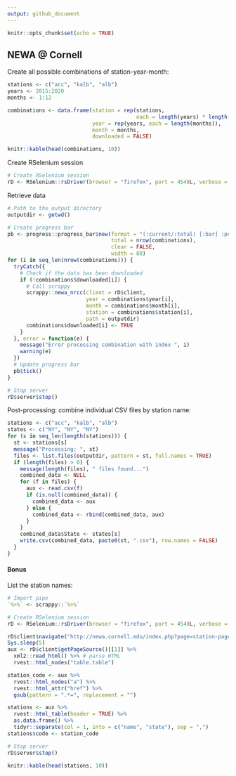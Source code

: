 ```yaml
---
output: github_document
---
```


```r
knitr::opts_chunk$set(echo = TRUE)
```

## NEWA @ Cornell

Create all possible combinations of station-year-month:
```r
stations <- c("acc", "kalb", "alb")
years <- 2015:2020
months <- 1:12

combinations <- data.frame(station = rep(stations,
                                         each = length(years) * length(months)),
                           year = rep(years, each = length(months)),
                           month = months,
                           downloaded = FALSE)
```

```r
knitr::kable(head(combinations, 10))
```


Create RSelenium session
```r
# Create RSelenium session
rD <- RSelenium::rsDriver(browser = "firefox", port = 4548L, verbose = FALSE)
```

Retrieve data
```r
# Path to the output directory
outputdir <- getwd()

# Create progress bar
pb <- progress::progress_bar$new(format = "(:current/:total) [:bar] :percent",
                                 total = nrow(combinations),
                                 clear = FALSE,
                                 width = 80)
for (i in seq_len(nrow(combinations))) {
  tryCatch({
    # Check if the data has been downloaded
    if (!combinations$downloaded[i]) {
      # Call scrappy
      scrappy::newa_nrcc(client = rD$client,
                         year = combinations$year[i],
                         month = combinations$month[i],
                         station = combinations$station[i],
                         path = outputdir)
      combinations$downloaded[i] <- TRUE
    }
  }, error = function(e) {
    message("Error processing combination with index ", i)
    warning(e)
  })
  # Update progress bar
  pb$tick()
}

# Stop server
rD$server$stop()
```

Post-processing: combine individual CSV files by station name:
```r
stations <- c("acc", "kalb", "alb")
states <- c("NY", "NY", "NY")
for (s in seq_len(length(stations))) {
  st <- stations[s]
  message("Processing: ", st)
  files <- list.files(outputdir, pattern = st, full.names = TRUE)
  if (length(files) > 0) {
    message(length(files), " files found...")
    combined_data <- NULL
    for (f in files) {
      aux <- read.csv(f)
      if (is.null(combined_data)) {
        combined_data <- aux
      } else {
        combined_data <- rbind(combined_data, aux)
      }
    }
    combined_data$State <- states[s]
    write.csv(combined_data, paste0(st, ".csv"), row.names = FALSE)
  }
}
```

#### Bonus
List the station names:

```r
# Import pipe
`%>%` <- scrappy::`%>%`

# Create RSelenium session
rD <- RSelenium::rsDriver(browser = "firefox", port = 4548L, verbose = FALSE)

rD$client$navigate("http://newa.cornell.edu/index.php?page=station-pages")
Sys.sleep(5)
aux <- rD$client$getPageSource()[[1]] %>%
  xml2::read_html() %>% # parse HTML
  rvest::html_nodes("table.table")

station_code <- aux %>%
  rvest::html_nodes("a") %>%
  rvest::html_attr("href") %>%
  gsub(pattern = ".*=", replacement = "")

stations <- aux %>%
  rvest::html_table(header = TRUE) %>%
  as.data.frame() %>%
  tidyr::separate(col = 1, into = c("name", "state"), sep = ",")
stations$code <- station_code

# Stop server
rD$server$stop()
```

```r
knitr::kable(head(stations, 10))
```
